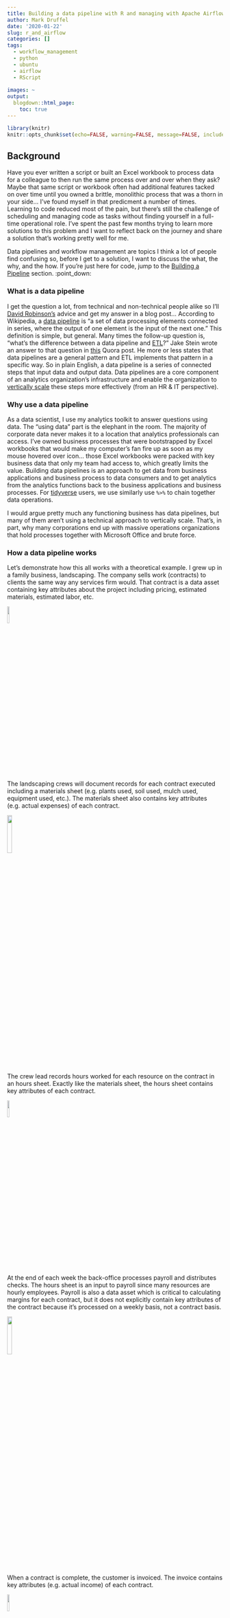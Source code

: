 ```yaml
---
title: Building a data pipeline with R and managing with Apache Airflow
author: Mark Druffel
date: '2020-01-22'
slug: r_and_airflow
categories: []
tags:
  - workflow_management
  - python
  - ubuntu
  - airflow
  - RScript
  
images: ~
output:
  blogdown::html_page:
    toc: true
---
```


```r
library(knitr)
knitr::opts_chunk$set(echo=FALSE, warning=FALSE, message=FALSE, include=FALSE, fig.align="center")
```
## Background
Have you ever written a script or built an Excel workbook to process data for a colleague to then run the same process over and over when they ask? Maybe that same script or workbook often had additional features tacked on over time until you owned a brittle, monolithic process that was a thorn in your side...  I've found myself in that predicment  a number of times. Learning to code reduced most of the pain, but there's still the challenge of scheduling and managing code as tasks without finding yourself in a full-time operational role. I've spent the past few months trying to learn more solutions to this problem and I want to reflect back on the journey and share a solution that's working pretty well for me. 

Data pipelines and workflow management are topics I think a lot of people find confusing so, before I get to a solution, I want to discuss the what, the why, and the how. If you're just here for code, jump to the [Building a Pipeline](#building-a-pipeline) section. :point_down:

### What is a data pipeline  
I get the question a lot, from technical and non-technical  people alike so I'll [David Robinson's](https://twitter.com/drob/status/928447584712253440) advice and get my answer in a blog post... According to Wikipedia, a [data pipeline](https://en.wikipedia.org/wiki/Pipeline_(computing)) is "a set of data processing elements connected in series, where the output of one element is the input of the next one." This definition is simple, but general. Many times the follow-up question is, "what's the difference between a data pipeline and [ETL](https://en.wikipedia.org/wiki/Extract%2C_transform%2C_load)?" Jake Stein wrote an answer to that question in [this](https://www.quora.com/What-is-the-difference-between-a-data-pipeline-and-an-ETL-pipeline?share=1) Quora post. He more or less states that data pipelines are a general pattern and ETL implements that pattern in a specific way. So in plain English, a data pipeline is a series of connected steps that input data and output data. Data pipelines are a core component of an analytics organization's infrastructure and enable the organization to [vertically scale](https://stackoverflow.com/questions/11707879/difference-between-scaling-horizontally-and-vertically-for-databases#11715598) these steps more effectively (from an HR & IT perspective). 

### Why use a data pipeline  
As a data scientist, I use my analytics toolkit to answer questions using data. The "using data" part is the elephant in the room. The majority of corporate data never makes it to a location that analytics professionals can access. I've owned business processes that were bootstrapped by Excel workbooks that would make my computer's fan fire up as soon as my mouse hovered over icon... those Excel workbooks were packed with key business data that only my team had access to, which greatly limits the value. Building data pipelines is an approach to get data from business applications and business process to data consumers and to get analytics from the analytics functions back to the business applications and business processes. For [tidyverse](https://www.tidyverse.org/) users, we use similarly use `%>%` to chain together data operations. 

I would argue pretty much any functioning business has data pipelines, but many of them aren't using a technical approach to vertically scale. That's, in part, why many corporations end up with massive operations organizations that hold processes together with Microsoft Office and brute force. 

### How a data pipeline works  
Let's demonstrate how this all works with a theoretical example. I grew up in a family business, landscaping. The company sells work (contracts) to clients the same way any services firm would. That contract is a data asset containing key attributes about the project including pricing, estimated materials, estimated labor, etc.

![](/posts/images/r_and_airflow/contract_icon.png){width=10% height=10%}

The landscaping crews will document records for each contract executed including a materials sheet (e.g. plants used, soil used, mulch used, equipment used, etc.). The materials sheet also contains key attributes (e.g. actual expenses) of each contract. 

![](/posts/images/r_and_airflow/tree_icon.png){width=15% height=15%}

The crew lead records hours worked for each resource on the contract in an hours sheet. Exactly like the materials sheet, the hours sheet contains key attributes of each contract. 

![](/posts/images/r_and_airflow/clock_icon.png){width=10% height=10%}

At the end of each week the back-office processes payroll and distributes checks. The hours sheet is an input to payroll since many resources are hourly employees. Payroll is also a data asset which is critical to calculating margins for each contract, but it does not explicitly contain key attributes of the contract because it's processed on a weekly basis, not a contract basis. 

![](/posts/images/r_and_airflow/payroll_icon.png){width=15% height=15%}

When a contract is complete, the customer is invoiced. The invoice contains key attributes (e.g. actual income) of each contract. 

![](/posts/images/r_and_airflow/invoice_icon.png){width=10% height=10%}

Once the contract is closed the company will follow up to assess the satisfaction of the client with a net promoter survey. 

![](/posts/images/r_and_airflow/thumbs_up_icon.png){width=10% height=10%}

So that was a lot of words and pictures to say my family's landscaping company runs like a business... They record data related to events, agreements, etc. in order to execute processes that support their teams who are out beautifying clients' properties. In order to do so they often have to bring multiple data sources together to execute a process or inform a decision. 

The team may need to decrease costs, but want to be certain that they don't impact quality. To determine what costs to cut, they may want to review all contract costs over time in order to better understand where the major costs are incurred. To facilitate, someone would pull together data from the supply sheets, the hours sheets, and the contracts (fixed costs), likely by hand in Excel. Doing so is cumbersome and error prone, but it gets the job done and the team is able to get value from the information. 

![](/posts/images/r_and_airflow/excel_process.png){width=50% height=50%}

The team reviews the cost data over time and starts asking more intelligent questions. They realize the cost data alone is not adequate context to make a decision. They need to see costs in the context of margins. To facilitate that need, they add payroll data and invoice data to the contract cost data to make another transformation layer. Further, in order to account for quality they decide to analyze the impact of certain project costs on NPS. If you reflect back on our definition of a data pipeline, they have now built one in Excel. Unfortunately the burden and risk of managing that process in Excel is high...

![](/posts/images/r_and_airflow/excel_process_cont.gif){width=50% height=50%}

In order to reduce the cost and risks the company hires a data analyst writes scripts to process the data transformations automagically. Voilà, problem solved :clap: Now the company can continue to progress without needing to hire an army of back-office resources. 

![](/posts/images/r_and_airflow/R_process.png){width=50% height=50%}

As the pipeline grows, additional processes will get added to the pipeline over time and eventually running the transformations manually becomes a burden. The cost of running these transformations manually is nominal, but it's not stimulating work for anyone and users tend to be impatient if they rely on that data for their own work. That's where you'll want to use a task scheduler. If you're in Unix/Linux cron is the easy first step and if you're in Windows there's a program called Task Scheduler. There's also an R package for each called [cronR](https://github.com/bnosac/cronR) and [taskscheduleR](https://github.com/bnosac/taskscheduleR) respectively. Now we can schedule our transformations as a task and it will run without us.

![](/posts/images/r_and_airflow/r_process_scheduled.png){width=50% height=50%}

Now the pipeline runs every morning and our users have what they need without the operational burden. However, if one of the transformations fails the entire pipeline fails because it's one body of code. We can break the code up into chunks and manage them as separate tasks to avoid this issue. If one transformation fails the others will still execute with stale data from that task. That's not ideal, but manageable for this tiny pipeline.

![](/posts/images/r_and_airflow/r_process_scheduled_fails.gif){width=50% height=50%}

If the company expanded operations across multiple states and had to manage multiple locations with thousands of contracts a year, we wouldn't be able to manage these upstream job failures without signifigant operational costs. Determining which processes failed and what was impacted is tedious work. Meanwhile, users will continue making decisions based off the stale data which leads to trust issues in the long-term. With only 3 locations it looks, and could even be, manageable. But with 30 or 300 it becomes completely untenable. 

![](/posts/images/r_and_airflow/r_process_scheduled_multipleLocals.png){width=120% height=120%}

As I mentioned in the intro, I have hit this wall a number of times and this is where workflow management comes in. Workflow management tools can schedule tasks, but many are also capable of managing and monitoring tasks with intelligence. In the case of our multiple location example, we can set each task to start when it's parent task(s) complete. These tools use [DAGS](https://www.astronomer.io/blog/what-exactly-is-a-dag/), which are basically the graphs we build when we form our sequences of tasks, to determine job dependencies at runtime.  

There are too many workflow management tools to count, but I found this [list](https://github.com/common-workflow-language/common-workflow-language/wiki/Existing-Workflow-systems) very helpful to narrow my search a bit. A not to R users, [drake](https://github.com/ropensci/drake) can help manage the task dependencies and is an excellent solution. However, many of my projects require a scheduler that can manage multiple languages so it doesn't always suit my needs.  

I had some exposure to some of the more mature solutions including [Talend](https://www.talend.com), Alteryx (https://www.alteryx.com), [Apache-Airflow](https://airflow.apache.org/), and [Luigi](https://github.com/spotify/luigi) over the years. I also found some newer options like [Metaflow](https://metaflow.org/) and [Prefect](https://www.prefect.io/). After doing a fair amount of research and taking a few of them for test drives I decided to go with Airflow for now. I landed on Airflow because it's open source (nonnegotiable for me), it has a large community, the learning curve seemed fairly low, and it seems really flexible. There are some complexities in managing Airflow a few of which are eloquently explained in this post by [Jessica Laughlin](https://medium.com/bluecore-engineering/were-all-using-airflow-wrong-and-how-to-fix-it-a56f14cb0753), as well as some potential design flaws that [Chistopher White](https://medium.com/the-prefect-blog/why-not-airflow-4cfa423299c4) outlined (disclaimer, Christopher White is the CTO @ Prefect). That being said, I'm really just looking for a smarter cron (at least for now) so Airflow seems like it should work well for me. 

## Building a Pipeline  
once I selected a solution to use, I had to set it up. I set up Airflow on [EC2](https://aws.amazon.com/ec2/) with a Postgres backend. I'll walk through the process by writing a few simple R functions to source and transform data, store the data in a data lake ([AWS S3](https://aws.amazon.com/s3/)), schedule those functions as tasks, and review additional features in Airflow that help me manage those tasks.  

### What is a data lake? 
Quick pause to quickly define [data lake](https://en.wikipedia.org/wiki/Data_lake) for those who are unfamiliar. Wikipedia's definition is "a data lake is a system or repository of data stored in its natural/raw format, usually object blobs or files." So basically *My Documents* for Windows users, or the random spot you save all your files for Mac users. Folders and meta data are the structure and structure is not enforced (i.e. if you try to save your homework in the folder labeled "Fun" your computer won't throw an error). Many companies use data pipelines with a data lake as the first (or more) layer of storage. Storing the data in a lake enables the team building the pipeline to make data available to consumers without requiring them to structure all the data before obtaining value. Organizations frequently build their [data warehouse](https://en.wikipedia.org/wiki/Data_warehouse) and data marts on top of the lake, which is where consumers can access transformed data. The pipeline I will build in this example structures data, but stores it in a data lake simply because it's cheap and simple and it's not the focus of the post. The data lake will be on AWS S3, which is one of AWS' data lake [offerings](https://aws.amazon.com/big-data/datalakes-and-analytics/). 

### Setting Up EC2  
If you have set 

### Installing Airflow & R
```bash
#
https://docs.aws.amazon.com/AWSEC2/latest/UserGuide/ec2-key-pairs.html
## Ubuntu instead of AMI
https://docs.aws.amazon.com/AWSEC2/latest/UserGuide/EC2_GetStarted.html#ec2-launch-instance

## Update everything on the server
sudo apt update

## Install pip for python3
sudo apt install -y python3-pip

## Install git
sudo apt install -y git
## NEED TO CONFIGURE GITHUB USER, SHOULD BE DIFFERENT FOR EACH PERSON ON THE SERVER OR HAVE A PROP ADMIN?
echo "export GITHUB_PAT=<INSERT YOUR TOKEN>" >> ~/.bash_profile && source ~/.bash_profile

## Install python library for working with AWS
sudo pip3 install boto3


## Install some underlying requirements for airflow - encountered errors without these 
sudo apt install -y libmysqlclient-dev
sudo apt install -y postgresql
sudo apt install -y libssl-dev
sudo apt install -y libcrypto++-dev
sudo apt install -y libcurl4-openssl-dev
sudo apt install -y libxml2-dev
## Required to install pyscopg2 which is required for postgres
sudo apt install -y libpq-dev 
## Believe I had an issue when not using sudo, but need to look again... maybe should have just been pip3
sudo pip3 install pybind11
## Required to install pyscopg2 which is required for postgres
pip3 install python-dev-tools
## http://initd.org/psycopg/docs/install.html
pip3 install psycopg2
## Requirement for dataPipeline
sudo apt install -y libsodium-dev
## Requirement for testthat, rmarkdown, and a few others
sudo apt install -y pandoc

## Install R and some of the libraries we commonly use at Propeller for data engineering
sudo apt-key adv --keyserver keyserver.ubuntu.com --recv-keys E298A3A825C0D65DFD57CBB651716619E084DAB9
sudo add-apt-repository 'deb https://cloud.r-project.org/bin/linux/ubuntu bionic-cran35/'
sudo apt update
sudo apt install r-base
R --version

## httr dependency
sudo apt install -y libssl-dev
## xml2 dependency
sudo apt install -y libxml2-dev

R
install.packages('tidyverse')
install.packages('httr')
install.packages('devtools')
install.packages('remotes')
install.packages('naptime')
install.packages('furrr')
install.packages('argparse')
## Install R libraries for working with AWS (e.g. aws.s3, aws.ec2, etc.)
install.packages("awspack", repos = c(cloudyr = "http://cloudyr.github.io/drat", getOption("repos")))
## Install Propeller's R libraries
remotes::install_github('propellerpdx/harvestR')
remotes::install_github('propellerpdx/bambooR')
remotes::install_github('propellerpdx/propUtils')
remotes::install_github('propellerpdx/dataPipeline')
q()

## Install python library for working with R in python - make sure R is installed first
pip3 install rpy2


## 
sudo SLUGIFY_USES_TEXT_UNIDECODE=yes pip3 install -U apache-airflow
sudo pip3 install apache-airflow[aws,crypto,devel,github_enterprise,postgres,slack]

## Confirm Airflow installed
airflow version
## Initiate the Airflow database
airflow initdb
## Initiate the Airflow webserver, close putty after this
airflow webserver 
## Initiate the Airflow scheduler, close putty after this 
airflow scheduler


## Make a simple R script to test harvestR is working and you can connect/write to S3
mkdir ~/R/Scripts
nano harvestR_get_table.R 
-->
time_entries <- harvestR::get_table(table = 'time_entries', 
                                    user = '327055', 
                                    key = 'Bearer 1173449.pt.kz8tF3KAFVYlcqcav5qQeppfwC0Fa3VxV6m8QyneAH8gUDl9X06ggABy35lVZQjKeAGH8vfdDhcGwXorRPw7yg',
                                    query = list(user_id = '1483525'))
aws.s3::s3saveRDS(time_entries, object = "time_entries_airflow.rds", bucket = 'propeller-test-lake')
-->
Rscript ~/R/Scripts/harvestR_get_table.R

cd ~/airflow
mkdir dags
nano airflow.cfg
-->
dags_folder = ~/airflow/dags
remote_logging = True
remote_log_conn_id = MyS3Conn
remote_base_log_folder = s3://propeller-test-lake/airflow_logs
encrypt_s3_logs = False
-->
cd dags
nano harvestR_get_table.py
-->
from builtins import range
from datetime import timedelta

import airflow
from airflow.models import DAG
from airflow.operators.bash_operator import BashOperator
from airflow.operators.dummy_operator import DummyOperator

args = {
    'owner': 'airflow',
    'start_date': airflow.utils.dates.days_ago(2),
}

dag = DAG(
    dag_id='harvest_bash',
    default_args=args,
    schedule_interval='0 0 * * *',
    dagrun_timeout=timedelta(minutes=60),
)

run_this_last = DummyOperator(
    task_id='run_this_last',
    dag=dag,
)

# [START howto_operator_bash]
run_this = BashOperator(
    task_id='harvestR_get_table',
    bash_command='Rscript ~/R/Scripts/harvestR_get_table.R',
    dag=dag,
)
# [END howto_operator_bash]

run_this >> run_this_last

if __name__ == "__main__":
    dag.cli()
-->

## Kill Server, Restart Server
ps aux | grep airflow
## If scheduler is still running kill it with the code below
airflow scheduler -D

airflow webserver 

#Now our dag should show up and we can turn it on from the GUI


```

### Setting Up & Configuring Postgres

### The R Functions

### Writing a DAG

### Scheduling & Monitoring the DAG

### Closing

```bash
## Update everything on the server
sudo apt update

## Install pip for python3
sudo apt install -y python3-pip

## Install git
sudo apt install -y git

## Install python library for working with AWS
sudo pip3 install boto3
```

### Install R & Airflow OLD
```bash
## Install some underlying requirements for airflow - encountered errors without these 
sudo apt install -y libmysqlclient-dev
sudo apt install -y postgresql
sudo apt install -y libssl-dev
sudo apt install -y libcrypto++-dev
sudo apt install -y libcurl4-openssl-dev
sudo apt install -y libxml2-dev
sudo pip3 install pybind11

## https://stackoverflow.com/questions/52203441/error-while-install-airflow-by-default-one-of-airflows-dependencies-installs-a
sudo SLUGIFY_USES_TEXT_UNIDECODE=yes pip3 install -U apache-airflow
sudo pip3 install apache-airflow[aws,crypto,devel,github_enterprise,postgres,slack]


## Install R and some of the libraries we commonly use at Propeller for data engineering
sudo apt install -y r-base
R
install.packages('tidyverse')
install.packages('httr')
install.pacakges('devtools')
install.packages('remotes')
install.packages('naptime')
## Install R libraries for working with AWS (e.g. aws.s3, aws.ec2, etc.)
install.packages("awspack", repos = c(cloudyr = "http://cloudyr.github.io/drat", getOption("repos")))
## Install Propeller's R libraries
remotes::install_github('propellerpdx/harvestR')
remotes::install_github('propellerpdx/bambooR')
q()

## Install python library for working with R in python - make sure R is installed first
pip3 install rpy2

sudo apt-get install r-cran-littler

## Confirm Airflow installed
airflow version
## Initiate the Airflow database
airflow initdb
## Initiate the Airflow webserver, close putty after this
airflow webserver 
## Initiate the Airflow scheduler, close putty after this 
airflow scheduler
```

##
